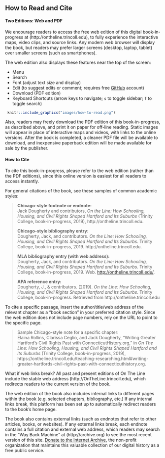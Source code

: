 ## How to Read and Cite {-}

#### Two Editions: Web and PDF {-}

We encourage readers to access the free web edition of this digital book-in-progress at (http://ontheline.trincoll.edu), to fully experience the interactive maps, video clips, and source links. Any modern web browser will display the book, but readers may prefer larger screens (desktop, laptop, tablet) over smaller screens (such as smartphones).

The web edition also displays these features near the top of the screen:

- Menu
- Search
- Font (adjust text size and display)
- Edit (to suggest edits or comment; requires free [GitHub](http://github.com) account)
- Download (PDF edition)
- Keyboard Shortcuts (arrow keys to navigate; `s` to toggle sidebar; `f` to toggle search)

```r
 knitr::include_graphics("images/how-to-read.png")
```

Also, readers may freely download the PDF edition of this book-in-progress, as described above, and print it on paper for off-line reading. Static images will appear in place of interactive maps and videos, with links to the online versions. After the book is completed, a cleaner PDF file will be available to download, and inexpensive paperback edition will be made available for sale by the publisher.

#### How to Cite {-}

To cite this book-in-progress, please refer to the web edition (rather than the PDF editions), since this online version is easiest for all readers to access instantly.

For general citations of the book, see these samples of common academic styles:

>**Chicago-style footnote or endnote:**  
>Jack Dougherty and contributors, *On the Line: How Schooling, Housing, and Civil Rights Shaped Hartford and Its Suburbs* (Trinity College, book-in-progress, 2019), http://ontheline.trincoll.edu.
>
>**Chicago-style bibliography entry:**  
>Dougherty, Jack, and contributors. *On the Line: How Schooling, Housing, and Civil Rights Shaped Hartford and Its Suburbs*. Trinity College, book-in-progress, 2019. http://ontheline.trincoll.edu.
>
>**MLA bibliography entry (with web address):**  
>Dougherty, Jack, and contributors. *On the Line: How Schooling, Housing, and Civil Rights Shaped Hartford and Its Suburbs*. Trinity College, book-in-progress, 2019. Web. <http://ontheline.trincoll.edu/>.
>
>**APA reference entry:**  
>Dougherty, J., & contributors. (2019). *On the Line: How Schooling, Housing, and Civil Rights Shaped Hartford and Its Suburbs*. Trinity College, book-in-progress. Retrieved from http://ontheline.trincoll.edu

To cite a specific passage, insert the author/title/web address of the relevant chapter as a "book section" in your preferred citation style. Since the web edition does not include page numbers, rely on the URL to point to the specific page.

>Sample Chicago-style note for a specific chapter:  
>Elaina Rollins, Clarissa Ceglio, and Jack Dougherty, "Writing Greater Hartford's Civil Rights Past with ConnecticutHistory.org," in *On The Line: How Schooling, Housing, and Civil Rights Shaped Hartford and its Suburbs* (Trinity College, book-in-progress, 2019), https://ontheline.trincoll.edu/teaching-researching.html#writing-greater-hartfords-civil-rights-past-with-connecticuthistory.org.

What if web links break?
All past and present editions of On The Line include the stable web address (http://OnTheLine.trincoll.edu), which redirects readers to the current version of the book.

The web edition of the book also includes internal links to different pages within the book (e.g. selected chapters, bibliography, etc.) If any internal links break, this platform has been set up to automatically redirect readers to the book's home page.

The book also contains external links (such as endnotes that refer to other articles, books, or websites). If any external links break, each endnote contains a full citation and external web address, which readers may search in the "Way Back Machine" at (http://archive.org) to see the most recent version of this site. [Donate to the Internet Archive](http://archive.org/donate/), the non-profit organization that maintains this valuable collection of our digital history as a free public service.
